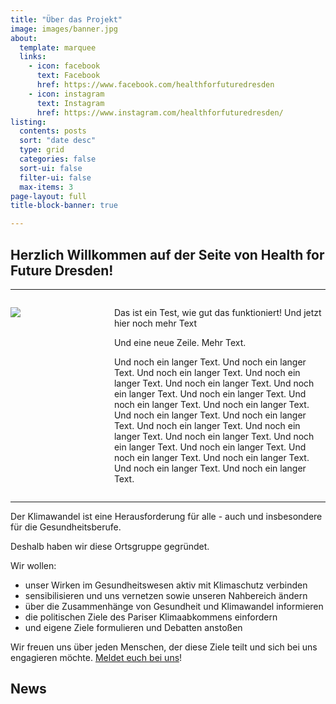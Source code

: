 ```yaml
---
title: "Über das Projekt"
image: images/banner.jpg
about:
  template: marquee
  links:
    - icon: facebook
      text: Facebook
      href: https://www.facebook.com/healthforfuturedresden
    - icon: instagram
      text: Instagram
      href: https://www.instagram.com/healthforfuturedresden/
listing:
  contents: posts
  sort: "date desc"
  type: grid
  categories: false
  sort-ui: false
  filter-ui: false
  max-items: 3
page-layout: full
title-block-banner: true

---
```


## Herzlich Willkommen auf der Seite von Health for Future Dresden!

----------

::: columns
::: {.column width="30%"}
![](images/logo.png)
:::
::: {.column width="70%"}
Das ist ein Test, wie gut das funktioniert! Und jetzt hier noch mehr Text

Und eine neue Zeile. Mehr Text.

Und noch ein langer Text. Und noch ein langer Text. Und noch ein langer Text. Und noch ein langer Text. Und noch ein langer Text. Und noch ein langer Text. Und noch ein langer Text. Und noch ein langer Text. Und noch ein langer Text. Und noch ein langer Text. Und noch ein langer Text. Und noch ein langer Text. Und noch ein langer Text. Und noch ein langer Text. Und noch ein langer Text. Und noch ein langer Text. Und noch ein langer Text. Und noch ein langer Text. Und noch ein langer Text. Und noch ein langer Text.
:::
:::
----------


Der Klimawandel ist eine Herausforderung für alle - auch und insbesondere für die Gesundheitsberufe.

Deshalb haben wir diese Ortsgruppe gegründet.

Wir wollen:

* unser Wirken im Gesundheitswesen aktiv mit Klimaschutz verbinden
* sensibilisieren und uns vernetzen sowie unseren Nahbereich ändern
*  über die Zusammenhänge von Gesundheit und Klimawandel informieren
* die politischen Ziele des Pariser Klimaabkommens einfordern
* und eigene Ziele formulieren und Debatten anstoßen

Wir freuen uns über jeden Menschen, der diese Ziele teilt und sich bei uns engagieren möchte. [Meldet euch bei uns](mitmachen.qmd)!

## News